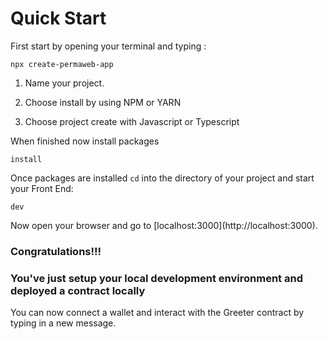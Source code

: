
# Quick Start

First start by opening your terminal and typing :

<Code>npx create-permaweb-app</Code>

1. Name your project.

2. Choose install by using NPM or YARN

3. Choose project create with Javascript or Typescript

When finished now install packages

<Code terminal>install</Code>

Once packages are installed `cd` into the directory of your project and start your Front End:

<Code terminal>dev</Code>


<Callout emoji="🚀">
  Now open your browser and go to [localhost:3000](http://localhost:3000).
</Callout>

### Congratulations!!!

### You've just setup your local development environment and deployed a contract locally

You can now connect a wallet and interact with the Greeter contract by typing in a new message.
